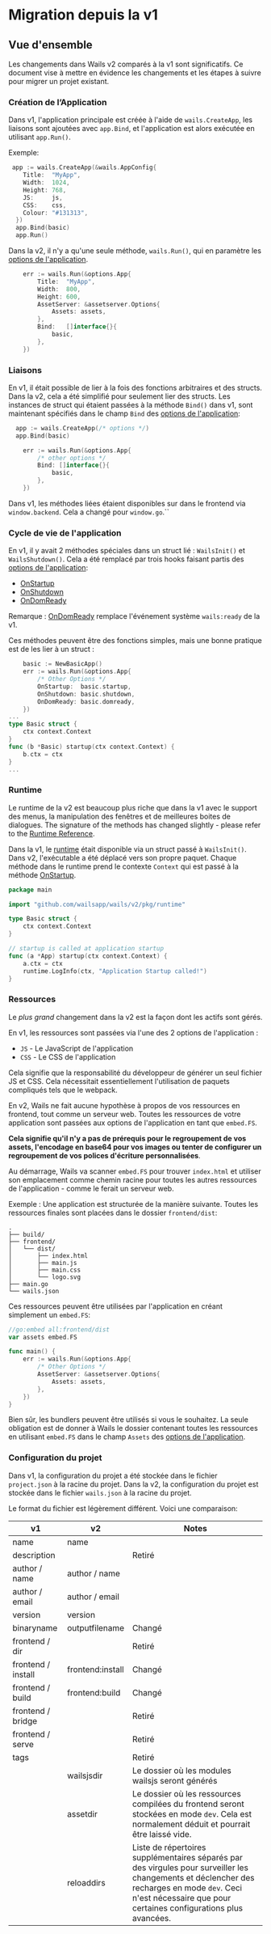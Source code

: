 # Migration depuis la v1

## Vue d'ensemble

Les changements dans Wails v2 comparés à la v1 sont significatifs. Ce document vise à mettre en évidence les changements et les étapes à suivre pour migrer un projet existant.

### Création de l’Application

Dans v1, l'application principale est créée à l'aide de `wails.CreateApp`, les liaisons sont ajoutées avec `app.Bind`, et l'application est alors exécutée en utilisant `app.Run()`.

Exemple:

```go title="v1"
 app := wails.CreateApp(&wails.AppConfig{
    Title:  "MyApp",
    Width:  1024,
    Height: 768,
    JS:     js,
    CSS:    css,
    Colour: "#131313",
  })
  app.Bind(basic)
  app.Run()
```

Dans la v2, il n'y a qu'une seule méthode, `wails.Run()`, qui en paramètre les [options de l'application](../reference/options.mdx#application-options).

```go title="v2"
    err := wails.Run(&options.App{
        Title:  "MyApp",
        Width:  800,
        Height: 600,
        AssetServer: &assetserver.Options{
            Assets: assets,
        },
        Bind:   []interface{}{
            basic,
        },
    })
```

### Liaisons

En v1, il était possible de lier à la fois des fonctions arbitraires et des structs. Dans la v2, cela a été simplifié pour seulement lier des structs. Les instances de struct qui étaient passées à la méthode `Bind()` dans v1, sont maintenant spécifiés dans le champ `Bind` des [options de l'application](../reference/options.mdx#application-options):

```go title="v1"
  app := wails.CreateApp(/* options */)
  app.Bind(basic)
```

```go title="v2"
    err := wails.Run(&options.App{
        /* other options */
        Bind: []interface{}{
            basic,
        },
    })
```

Dans v1, les méthodes liées étaient disponibles sur dans le frontend via `window.backend`. Cela a changé pour `window.go`.``

### Cycle de vie de l'application

En v1, il y avait 2 méthodes spéciales dans un struct lié : `WailsInit()` et `WailsShutdown()`. Cela a été remplacé par trois hooks faisant partis des [options de l'application](../reference/options.mdx#application-options):

- [OnStartup](../reference/options.mdx#onstartup)
- [OnShutdown](../reference/options.mdx#onshutdown)
- [OnDomReady](../reference/options.mdx#ondomready)

Remarque : [OnDomReady](../reference/options.mdx#ondomready) remplace l'événement système `wails:ready` de la v1.

Ces méthodes peuvent être des fonctions simples, mais une bonne pratique est de les lier à un struct :

```go title="v2"
    basic := NewBasicApp()
    err := wails.Run(&options.App{
        /* Other Options */
        OnStartup:  basic.startup,
        OnShutdown: basic.shutdown,
        OnDomReady: basic.domready,
    })
...
type Basic struct {
    ctx context.Context
}
func (b *Basic) startup(ctx context.Context) {
    b.ctx = ctx
}
...
```

### Runtime

Le runtime de la v2 est beaucoup plus riche que dans la v1 avec le support des menus, la manipulation des fenêtres et de meilleures boites de dialogues. The signature of the methods has changed slightly - please refer to the [Runtime Reference](../reference/runtime/intro.mdx).

Dans la v1, le [runtime](../reference/runtime/intro.mdx) était disponible via un struct passé à `WailsInit()`. Dans v2, l'exécutable a été déplacé vers son propre paquet. Chaque méthode dans le runtime prend le contexte `Context` qui est passé à la méthode [OnStartup](../reference/options.mdx#onstartup).

```go title="Runtime Example"
package main

import "github.com/wailsapp/wails/v2/pkg/runtime"

type Basic struct {
    ctx context.Context
}

// startup is called at application startup
func (a *App) startup(ctx context.Context) {
    a.ctx = ctx
    runtime.LogInfo(ctx, "Application Startup called!")
}

```

### Ressources

Le _plus grand_ changement dans la v2 est la façon dont les actifs sont gérés.

En v1, les ressources sont passées via l'une des 2 options de l'application :

- `JS` - Le JavaScript de l'application
- `CSS` - Le CSS de l'application

Cela signifie que la responsabilité du développeur de générer un seul fichier JS et CSS. Cela nécessitait essentiellement l'utilisation de paquets compliqués tels que le webpack.

En v2, Wails ne fait aucune hypothèse à propos de vos ressources en frontend, tout comme un serveur web. Toutes les ressources de votre application sont passées aux options de l'application en tant que `embed.FS`.

**Cela signifie qu'il n'y a pas de prérequis pour le regroupement de vos assets, l'encodage en base64 pour vos images ou tenter de configurer un regroupement de vos polices d'écriture personnalisées**.

Au démarrage, Wails va scanner `embed.FS` pour trouver `index.html` et utiliser son emplacement comme chemin racine pour toutes les autres ressources de l'application - comme le ferait un serveur web.

Exemple : Une application est structurée de la manière suivante. Toutes les ressources finales sont placées dans le dossier `frontend/dist`:

```shell
.
├── build/
├── frontend/
│   └── dist/
│       ├── index.html
│       ├── main.js
│       ├── main.css
│       └── logo.svg
├── main.go
└── wails.json
```

Ces ressources peuvent être utilisées par l'application en créant simplement un `embed.FS`:

```go title="Assets Example"
//go:embed all:frontend/dist
var assets embed.FS

func main() {
    err := wails.Run(&options.App{
        /* Other Options */
        AssetServer: &assetserver.Options{
            Assets: assets,
        },
    })
}
```

Bien sûr, les bundlers peuvent être utilisés si vous le souhaitez. La seule obligation est de donner à Wails le dossier contenant toutes les ressources en utilisant `embed.FS` dans le champ `Assets` des [options de l'application](../reference/options.mdx#application-options).

### Configuration du projet

Dans v1, la configuration du projet a été stockée dans le fichier `project.json` à la racine du projet. Dans la v2, la configuration du projet est stockée dans le fichier `wails.json` à la racine du projet.

Le format du fichier est légèrement différent. Voici une comparaison:

<p align="center">

| v1                 | v2               | Notes                                                                                                                                                                      |
| ------------------ | ---------------- | -------------------------------------------------------------------------------------------------------------------------------------------------------------------------- |
| name               | name             |                                                                                                                                                                            |
| description        |                  | Retiré                                                                                                                                                                    |
| author / name      | author / name    |                                                                                                                                                                            |
| author / email     | author / email   |                                                                                                                                                                            |
| version            | version          |                                                                                                                                                                            |
| binaryname         | outputfilename   | Changé                                                                                                                                                                    |
| frontend / dir     |                  | Retiré                                                                                                                                                                    |
| frontend / install | frontend:install | Changé                                                                                                                                                                    |
| frontend / build   | frontend:build   | Changé                                                                                                                                                                    |
| frontend / bridge  |                  | Retiré                                                                                                                                                                    |
| frontend / serve   |                  | Retiré                                                                                                                                                                    |
| tags               |                  | Retiré                                                                                                                                                                    |
|                    | wailsjsdir       | Le dossier où les modules wailsjs seront générés                                               |
|                    | assetdir         | Le dossier où les ressources compilées du frontend seront stockées en mode `dev`. Cela est normalement déduit et pourrait être laissé vide.                                                           |
| | reloaddirs | Liste de répertoires supplémentaires séparés par des virgules pour surveiller les changements et déclencher des recharges en mode `dev`. Ceci n'est nécessaire que pour certaines configurations plus avancées. |

</p>
